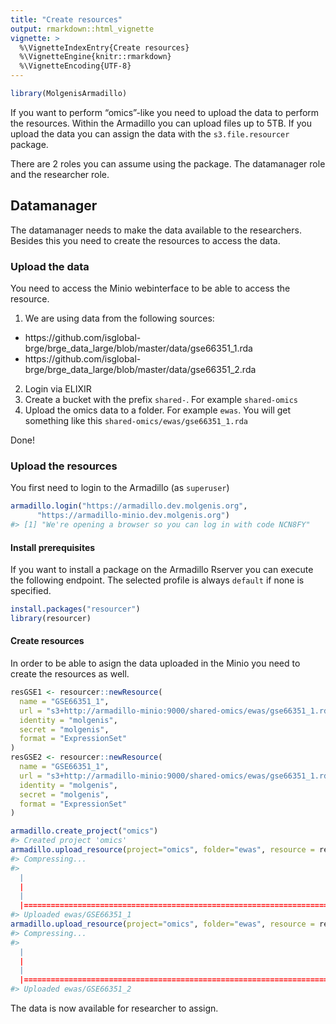 ```yaml
---
title: "Create resources"
output: rmarkdown::html_vignette
vignette: >
  %\VignetteIndexEntry{Create resources}
  %\VignetteEngine{knitr::rmarkdown}
  %\VignetteEncoding{UTF-8}
---
```





```r
library(MolgenisArmadillo)
```

If you want to perform "omics"-like you need to upload the data to perform the resources. Within the Armadillo you can upload files up to 5TB. If you upload the data you can assign the data with the `s3.file.resourcer` package.

There are 2 roles you can assume using the package. The datamanager role and the researcher role.

## Datamanager
The datamanager needs to make the data available to the researchers. Besides this you need to create the resources to access the data.

### Upload the data
You need to access the Minio webinterface to be able to access the resource. 

1. We are using data from the following sources:
  - https://github.com/isglobal-brge/brge_data_large/blob/master/data/gse66351_1.rda
  - https://github.com/isglobal-brge/brge_data_large/blob/master/data/gse66351_2.rda
2. Login via ELIXIR
3. Create a bucket with the prefix `shared-`. For example `shared-omics`
4. Upload the omics data to a folder. For example `ewas`. You will get something like this `shared-omics/ewas/gse66351_1.rda`

Done!

### Upload the resources
You first need to login to the Armadillo (as `superuser`)



```r
armadillo.login("https://armadillo.dev.molgenis.org",
      "https://armadillo-minio.dev.molgenis.org")
#> [1] "We're opening a browser so you can log in with code NCN8FY"
```

#### Install prerequisites
If you want to install a package on the Armadillo Rserver you can execute the following endpoint. The selected profile is always `default` if none is specified.


```r
install.packages("resourcer")
library(resourcer)
```

#### Create resources
In order to be able to asign the data uploaded in the Minio you need to create the resources as well. 


```r
resGSE1 <- resourcer::newResource(
  name = "GSE66351_1",
  url = "s3+http://armadillo-minio:9000/shared-omics/ewas/gse66351_1.rda",
  identity = "molgenis",
  secret = "molgenis",
  format = "ExpressionSet"
)
resGSE2 <- resourcer::newResource(
  name = "GSE66351_1",
  url = "s3+http://armadillo-minio:9000/shared-omics/ewas/gse66351_1.rda",
  identity = "molgenis",
  secret = "molgenis",
  format = "ExpressionSet"
)

armadillo.create_project("omics")
#> Created project 'omics'
armadillo.upload_resource(project="omics", folder="ewas", resource = resGSE1, name = "GSE66351_1")
#> Compressing...
#> 
  |                                                                                                 
  |                                                                                           |   0%
  |                                                                                                 
  |===========================================================================================| 100%
#> Uploaded ewas/GSE66351_1
armadillo.upload_resource(project="omics", folder="ewas", resource = resGSE2, name = "GSE66351_2")
#> Compressing...
#> 
  |                                                                                                 
  |                                                                                           |   0%
  |                                                                                                 
  |===========================================================================================| 100%
#> Uploaded ewas/GSE66351_2
```

The data is now available for researcher to assign.
